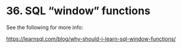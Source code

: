 # <yrChapterNumber>36. </yrChapterNumber> SQL "window" functions

See the following for more info:

<https://learnsql.com/blog/why-should-i-learn-sql-window-functions/>
